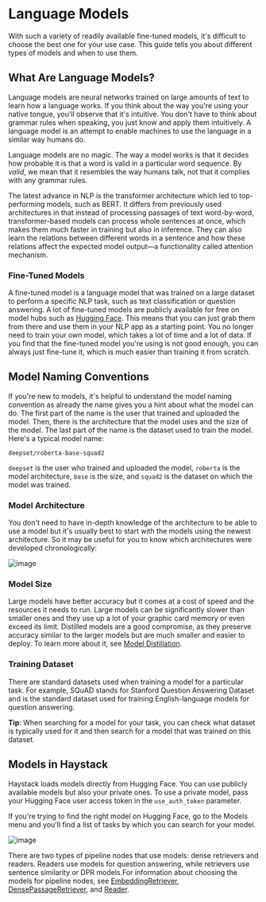 # Language Models

With such a variety of readily available fine-tuned models, it's difficult to choose the best one for your use case. This guide tells you about different types of models and when to use them.

## What Are Language Models?

Language models are neural networks trained on large amounts of text to learn how a language works. If you think about the way you're using your native tongue, you'll observe that it's intuitive. You don't have to think about grammar rules when speaking, you just know and apply them intuitively. A language model is an attempt to enable machines to use the language in a similar way humans do. 

Language models are no magic. The way a model works is that it decides how probable it is that a word is valid in a particular word sequence. By _valid_, we mean that it resembles the way humans talk, not that it complies with any grammar rules.

The latest advance in NLP is the transformer architecture which led to top-performing models, such as BERT. It differs from previously used architectures in that instead of processing passages of text word-by-word, transformer-based models can process whole sentences at once, which makes them much faster in training but also in inference. They can also learn the relations between different words in a sentence and how these relations affect the expected model output—a functionality called attention mechanism.

### Fine-Tuned Models

A fine-tuned model is a language model that was trained on a large dataset to perform a specific NLP task, such as text classification or question answering. A lot of fine-tuned models are publicly available for free on model hubs such as [Hugging Face](https://huggingface.co/models). This means that you can just grab them from there and use them in your NLP app as a starting point. You no longer need to train your own model, which takes a lot of time and a lot of data. If you find that the fine-tuned model you're using is not good enough, you can always just fine-tune it, which is much easier than training it from scratch.

Model Naming Conventions
------------------------

If you're new to models, it's helpful to understand the model naming convention as already the name gives you a hint about what the model can do. The first part of the name is the user that trained and uploaded the model. Then, there is the architecture that the model uses and the size of the model. The last part of the name is the dataset used to train the model.  
Here's a typical model name:

`deepset/roberta-base-squad2`

`deepset` is the user who trained and uploaded the model, `roberta` is the model architecture, `base` is the size, and `squad2` is the dataset on which the model was trained.

### Model Architecture

You don't need to have in-depth knowledge of the architecture to be able to use a model but it's usually best to start with the models using the newest architecture. So it may be useful for you to know which architectures were developed chronologically:

![image](/img/architecture_chronology.png)

### Model Size

Large models have better accuracy but it comes at a cost of speed and the resources it needs to run. Large models can be significantly slower than smaller ones and they use up a lot of your graphic card memory or even exceed its limit. Distilled models are a good compromise, as they preserve accuracy similar to the larger models but are much smaller and easier to deploy. To learn more about it, see [Model Distillation](https://haystack.deepset.ai/guides/model-distillation).

### Training Dataset

There are standard datasets used when training a model for a particular task. For example, SQuAD stands for Stanford Question Answering Dataset and is the standard dataset used for training English-language models for question answering.

**Tip**: When searching for a model for your task, you can check what dataset is typically used for it and then search for a model that was trained on this dataset.

## Models in Haystack

Haystack loads models directly from Hugging Face. You can use publicly available models but also your private ones. To use a private model, pass your Hugging Face user access token in the `use_auth_token` parameter.

If you're trying to find the right model on Hugging Face, go to the Models menu and you'll find a list of tasks by which you can search for your model.

![image](/img/models_on_hf.png)

There are two types of pipeline nodes that use models: dense retrievers and readers. Readers use models for question answering, while retrievers use sentence similarity or DPR models.For information about choosing the models for pipeline nodes, see [EmbeddingRetriever](/pipeline_nodes/retriever#embedding-retrieval-recommended), [DensePassageRetriever](/pipeline_nodes/retriever#dense-passage-retrieval), and [Reader](/pipeline_nodes/reader).

